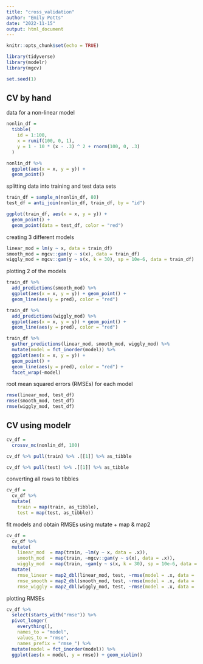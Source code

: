 ```yaml
---
title: "cross_validation"
author: "Emily Potts"
date: "2022-11-15"
output: html_document
---
```


```r
knitr::opts_chunk$set(echo = TRUE)

library(tidyverse)
library(modelr)
library(mgcv)

set.seed(1)
```

## CV by hand

data for a non-linear model
```r
nonlin_df = 
  tibble(
    id = 1:100,
    x = runif(100, 0, 1),
    y = 1 - 10 * (x - .3) ^ 2 + rnorm(100, 0, .3)
  )

nonlin_df %>% 
  ggplot(aes(x = x, y = y)) + 
  geom_point()
```

splitting data into training and test data sets 
```r
train_df = sample_n(nonlin_df, 80)
test_df = anti_join(nonlin_df, train_df, by = "id")

ggplot(train_df, aes(x = x, y = y)) + 
  geom_point() + 
  geom_point(data = test_df, color = "red")
```

creating 3 different models
```r
linear_mod = lm(y ~ x, data = train_df)
smooth_mod = mgcv::gam(y ~ s(x), data = train_df)
wiggly_mod = mgcv::gam(y ~ s(x, k = 30), sp = 10e-6, data = train_df)
```

plotting 2 of the models
```r
train_df %>% 
  add_predictions(smooth_mod) %>% 
  ggplot(aes(x = x, y = y)) + geom_point() + 
  geom_line(aes(y = pred), color = "red")

train_df %>% 
  add_predictions(wiggly_mod) %>% 
  ggplot(aes(x = x, y = y)) + geom_point() + 
  geom_line(aes(y = pred), color = "red")
```

```r
train_df %>% 
  gather_predictions(linear_mod, smooth_mod, wiggly_mod) %>% 
  mutate(model = fct_inorder(model)) %>% 
  ggplot(aes(x = x, y = y)) + 
  geom_point() + 
  geom_line(aes(y = pred), color = "red") + 
  facet_wrap(~model)
```

root mean squared errors (RMSEs) for each model
```r
rmse(linear_mod, test_df)
rmse(smooth_mod, test_df)
rmse(wiggly_mod, test_df)
```

## CV using modelr
```r
cv_df =
  crossv_mc(nonlin_df, 100)

cv_df %>% pull(train) %>% .[[1]] %>% as_tibble

cv_df %>% pull(test) %>% .[[1]] %>% as_tibble
```

converting all rows to tibbles
```r
cv_df =
  cv_df %>% 
  mutate(
    train = map(train, as_tibble),
    test = map(test, as_tibble))
```

fit models and obtain RMSEs using mutate + map & map2
```r
cv_df = 
  cv_df %>% 
  mutate(
    linear_mod  = map(train, ~lm(y ~ x, data = .x)),
    smooth_mod  = map(train, ~mgcv::gam(y ~ s(x), data = .x)),
    wiggly_mod  = map(train, ~gam(y ~ s(x, k = 30), sp = 10e-6, data = .x))) %>% 
  mutate(
    rmse_linear = map2_dbl(linear_mod, test, ~rmse(model = .x, data = .y)),
    rmse_smooth = map2_dbl(smooth_mod, test, ~rmse(model = .x, data = .y)),
    rmse_wiggly = map2_dbl(wiggly_mod, test, ~rmse(model = .x, data = .y)))
```

plotting RMSEs
```r
cv_df %>% 
  select(starts_with("rmse")) %>% 
  pivot_longer(
    everything(),
    names_to = "model", 
    values_to = "rmse",
    names_prefix = "rmse_") %>% 
  mutate(model = fct_inorder(model)) %>% 
  ggplot(aes(x = model, y = rmse)) + geom_violin()
```

